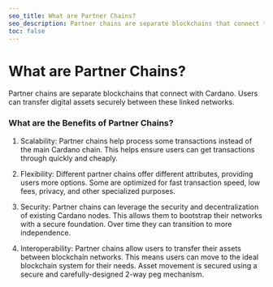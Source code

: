 ```yaml
---
seo_title: What are Partner Chains?
seo_description: Partner chains are separate blockchains that connect to Cardano. They enable fast transactions, low fees, custom features, scalability, and interoperability.
toc: false
---
```


# What are Partner Chains?

Partner chains are separate blockchains that connect with Cardano. Users can transfer digital assets securely between these linked networks.

### What are the Benefits of Partner Chains?

1. Scalability: Partner chains help process some transactions instead of the main Cardano chain. This helps ensure users can get transactions through quickly and cheaply.

2. Flexibility: Different partner chains offer different attributes, providing users more options. Some are optimized for fast transaction speed, low fees, privacy, and other specialized purposes.

3. Security: Partner chains can leverage the security and decentralization of existing Cardano nodes. This allows them to bootstrap their networks with a secure foundation. Over time they can transition to more independence.

4. Interoperability: Partner chains allow users to transfer their assets between blockchain networks. This means users can move to the ideal blockchain system for their needs. Asset movement is secured using a secure and carefully-designed 2-way peg mechanism.
